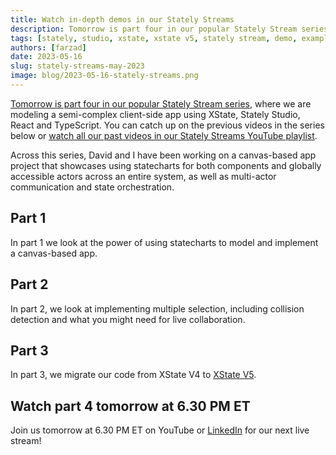 ```yaml
---
title: Watch in-depth demos in our Stately Streams
description: Tomorrow is part four in our popular Stately Stream series, where we are modeling a semi-complex client-side application using XState, Stately Studio, React and TypeScript. 
tags: [stately, studio, xstate, xstate v5, stately stream, demo, examples ]
authors: [farzad]
date: 2023-05-16
slug: stately-streams-may-2023
image: blog/2023-05-16-stately-streams.png
---
```


[Tomorrow is part four in our popular Stately Stream series](https://www.youtube.com/watch?v=sigMw-Xelvw), where we are modeling a semi-complex client-side app using XState, Stately Studio, React and TypeScript. You can catch up on the previous videos in the series below or [watch all our past videos in our Stately Streams YouTube playlist](https://www.youtube.com/playlist?list=PLvWgkXBB3dd5UEJZCk4C3Wn1Ys8WRMDbi).<!--truncate-->

Across this series, David and I have been working on a canvas-based app project that showcases using statecharts for both components and globally accessible actors across an entire system, as well as multi-actor communication and state orchestration.

## Part 1

In part 1 we look at the power of using statecharts to model and implement a canvas-based app.

<YouTube id="9xIgDYAUfBc"/>

## Part 2

In part 2, we look at implementing multiple selection, including collision detection and what you might need for live collaboration.

<YouTube id="kYj4UsLfmlg?"/>

## Part 3

In part 3, we migrate our code from XState V4 to [XState V5](https://stately.ai/xstate-v5/migrate).

<YouTube id="mgeFXyIr9iw?"/>

## Watch part 4 tomorrow at 6.30 PM ET

Join us tomorrow at 6.30 PM ET on YouTube or [LinkedIn](https://www.linkedin.com/events/statelystream-modelingagraphica7064177817600581634/) for our next live stream!

<YouTube id="sigMw-Xelvw?"/>